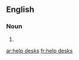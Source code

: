 ==English==

===Noun===
{{head|en|noun plural form|head=[[help]] [[desks]]}}

# {{plural of|help desk|lang=en}}

[[ar:help desks]]
[[fr:help desks]]